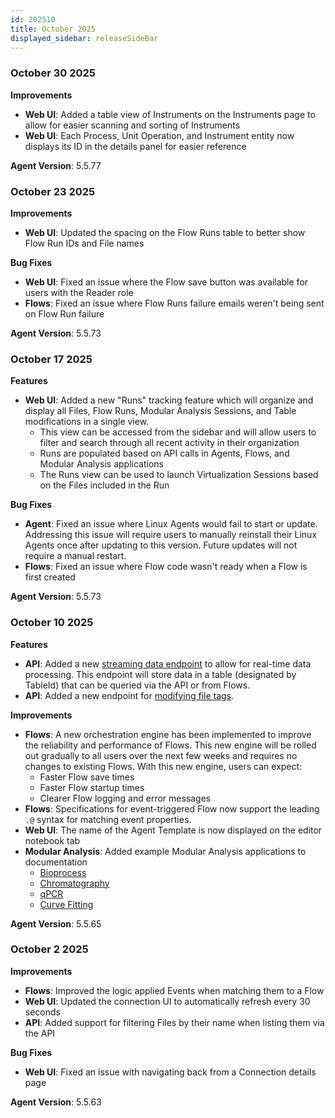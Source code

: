 ```yaml
---
id: 202510
title: October 2025
displayed_sidebar: releaseSideBar
---
```

### October 30 2025

**Improvements**
- **Web UI**: Added a table view of Instruments on the Instruments page to allow for easier scanning and sorting of Instruments
- **Web UI**: Each Process, Unit Operation, and Instrument entity now displays its ID in the details panel for easier reference

**Agent Version**: 5.5.77

### October 23 2025

**Improvements**
- **Web UI**: Updated the spacing on the Flow Runs table to better show Flow Run IDs and File names

**Bug Fixes**
- **Web UI**: Fixed an issue where the Flow save button was available for users with the Reader role
- **Flows**: Fixed an issue where Flow Runs failure emails weren't being sent on Flow Run failure

**Agent Version**: 5.5.73


### October 17 2025

**Features**
- **Web UI**: Added a new "Runs" tracking feature which will organize and display all Files, Flow Runs, Modular Analysis Sessions, and Table modifications in a single view. 
  - This view can be accessed from the sidebar and will allow users to filter and search through all recent activity in their organization
  - Runs are populated based on API calls in Agents, Flows, and Modular Analysis applications
  - The Runs view can be used to launch Virtualization Sessions based on the Files included in the Run

**Bug Fixes**
- **Agent**: Fixed an issue where Linux Agents would fail to start or update. Addressing this issue will require users to manually reinstall their Linux Agents once after updating to this version. Future updates will not require a manual restart.
- **Flows**: Fixed an issue where Flow code wasn't ready when a Flow is first created

**Agent Version**: 5.5.73


### October 10 2025

**Features**
- **API**: Added a new [streaming data endpoint](../api/stream-data) to allow for real-time data processing. This endpoint will store data in a table (designated by TableId) that can be queried via the API or from Flows.
- **API**: Added a new endpoint for [modifying file tags](../api/modify-file-tags.api.mdx).

**Improvements**
- **Flows**: A new orchestration engine has been implemented to improve the reliability and performance of Flows. This new engine will be rolled out gradually to all users over the next few weeks and requires no changes to existing Flows. With this new engine, users can expect:
  - Faster Flow save times 
  - Faster Flow startup times 
  - Clearer Flow logging and error messages
- **Flows**: Specifications for event-triggered Flow now support the leading `.@` syntax for matching event properties.
- **Web UI**: The name of the Agent Template is now displayed on the editor notebook tab
- **Modular Analysis**: Added example Modular Analysis applications to documentation
  - [Bioprocess](../app/ma/apps/BioprocessApp.mdx)
  - [Chromatography](../app/ma/apps/CDSApp.mdx)
  - [qPCR](../app/ma/apps/qPCR.mdx)
  - [Curve Fitting](../app/ma/apps/CurveFittingApp.mdx)

**Agent Version**: 5.5.65


### October 2 2025

**Improvements**
- **Flows**: Improved the logic applied Events when matching them to a Flow
- **Web UI**: Updated the connection UI to automatically refresh every 30 seconds
- **API**: Added support for filtering Files by their name when listing them via the API

**Bug Fixes**
- **Web UI**: Fixed an issue with navigating back from a Connection details page

**Agent Version**: 5.5.63

